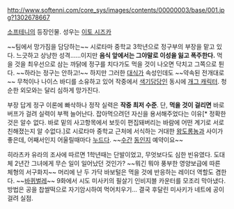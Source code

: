 http://www.softenni.com/core_sys/images/contents/00000003/base/001.jpg?1302678667

[[소프테니]]의 등장인물. 성우는 [[이토 시즈카]]

~~팀에서 망가짐을 담당하는~~ 시로타마 중학교 3학년으로 정구부의 부장을 맡고 있다. 느긋하고 상냥한 성격......이지만 '''음식 앞에서는 그야말로 이성을 잃고 폭주한다.''' 먹을 것을 최우선으로 삼는 까닭에 정구를 치다가도 먹을 것이 나오면 닥치고 그쪽으로 튄다. ~~하라는 정구는 안하고!~~ 하지만 그러한 [[대식가]] 속성인데도 ~~약속된 전개대로~~ 무척이나 나이스 바디를 소유하고 있어 작중에서 [[색기담당]]인 동시에 [[개그 캐릭터]]. 청순한 외모와는 달리 심하게 망가진다.

부장 답게 정구 이론에 빠삭하나 정작 실력은 '''작중 최저 수준'''. 단, '''먹을 것이 걸리면''' 바로 버프가 걸려 실력이 부쩍 늘어난다.
잡아먹으려던 자신을 용서해주었다는 이유[* 정확한 것은 알수 없다. 바로 밑의 사고항목에서 보듯이 편집돼버리는 바람에 어떤 계기로 서로 친해졌는지 알 수없다.]로 시로타마 중학교 근처에 서식하는 거대한 [[왕도롱뇽]]과 사이가 좋은데, 어째서인지 어울릴때마다 [[누드]]다. ~~[[수간]] [[동인지]] 예약이요~~

히라츠카 유라의 조사에 따르면 1학년때는 단발이었고, 무엇보다도 심한 빈유였다. 도대체 2년간 그녀에게 무슨 일이 일어났던 것인가? ~~뭐긴 뭐야 풍부한 영양보급에 따른 체형의 서구화지~~
머리에 난 두 가닥 바보털은 먹을 것에 반응하는 레이더 역할도 겸한다. ~~[[바퀴벌레]]~~
9화에서 시도 미사키의 필살기 인비지블 카운터를 모조리 막아냈다. 방법은 공을 찹쌀떡으로 자기암시하여 먹어치우기... 결국 후달린 미사키가 네트에 공이 걸려 실점.
